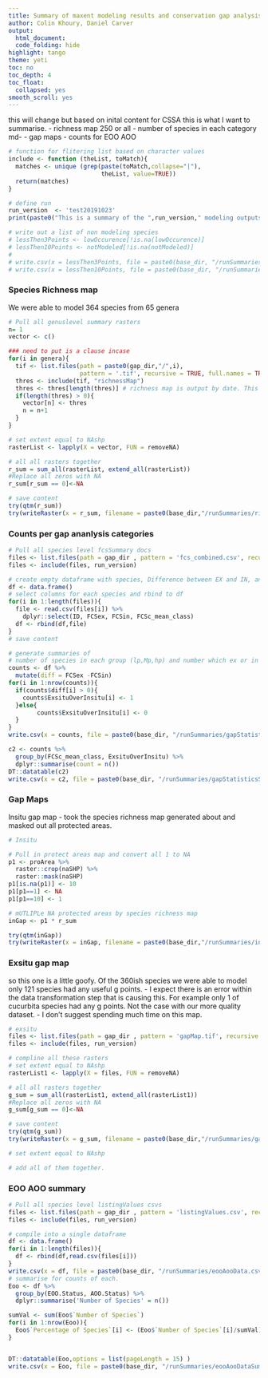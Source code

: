 ```yaml
---
title: Summary of maxent modeling results and conservation gap analysis results per run
author: Colin Khoury, Daniel Carver
output:
  html_document:
  code_folding: hide
highlight: tango
theme: yeti
toc: no
toc_depth: 4
toc_float:
  collapsed: yes
smooth_scroll: yes
---
```


this will change but based on inital content for CSSA this is what I want to summarise. 
 - richness map 250 or all 
 - number of species in each category md-
 - gap maps 
 - counts for EOO AOO 

```r
# function for flitering list based on character values
include <- function (theList, toMatch){
  matches <- unique (grep(paste(toMatch,collapse="|"),
                          theList, value=TRUE))
  return(matches)
}
```

```r

# define run 
run_version  <- 'test20191023'
print(paste0("This is a summary of the ",run_version," modeling outputs."))
```

```r
# write out a list of non modeling species 
# lessThen3Points <- lowOccurence[!is.na(lowOccurence)]
# lessThen10Points <- notModeled[!is.na(notModeled)]
# 
# write.csv(x = lessThen3Points, file = paste0(base_dir, "/runSummaries/lessThen3Points.csv"))
# write.csv(x = lessThen10Points, file = paste0(base_dir, "/runSummaries/lessThen10Points.csv"))
```
### Species Richness map 
 We were able to model 364 species from 65 genera 
```r
# Pull all genuslevel summary rasters 
n= 1
vector <- c()

### need to put is a clause incase
for(i in genera){
  tif <- list.files(path = paste0(gap_dir,"/",i),
                    pattern = '.tif', recursive = TRUE, full.names = TRUE)
  thres <- include(tif, "richnessMap")
  thres <- thres[length(thres)] # richness map is output by date. This is select the last element in the list which is the most recent. 
  if(length(thres) > 0){
    vector[n] <- thres
    n = n+1
  }
}

# set extent equal to NAshp 
rasterList <- lapply(X = vector, FUN = removeNA)

# all all rasters together 
r_sum = sum_all(rasterList, extend_all(rasterList))
#Replace all zeros with NA
r_sum[r_sum == 0]<-NA

# save content 
try(qtm(r_sum))
try(writeRaster(x = r_sum, filename = paste0(base_dir,"/runSummaries/richnessMap.tif"), overwrite=TRUE))


```


### Counts per gap ananlysis categories

```r
# Pull all species level fcsSummary docs 
files <- list.files(path = gap_dir , pattern = 'fcs_combined.csv', recursive = TRUE, full.names = TRUE)
files <- include(files, run_version)

# create empty dataframe with species, Difference between EX and IN, and summary priority 
df <- data.frame()
# select columns for each species and rbind to df 
for(i in 1:length(files)){
  file <- read.csv(files[i]) %>%
    dplyr::select(ID, FCSex, FCSin, FCSc_mean_class)
  df <- rbind(df,file)
}
# save content 

# generate summaries of 
# number of species in each group (lp,Mp,hp) and number which ex or in is higher. 
counts <- df %>% 
  mutate(diff = FCSex -FCSin)
for(i in 1:nrow(counts)){
  if(counts$diff[i] > 0){
    counts$ExsituOverInsitu[i] <- 1
  }else{
        counts$ExsituOverInsitu[i] <- 0
  }
}
write.csv(x = counts, file = paste0(base_dir, "/runSummaries/gapStatistics.csv"))

c2 <- counts %>%
  group_by(FCSc_mean_class, ExsituOverInsitu) %>%
  dplyr::summarise(count = n())
DT::datatable(c2)
write.csv(x = c2, file = paste0(base_dir, "/runSummaries/gapStatisticsSummaries.csv"))

```

### Gap Maps 

Insitu gap map 
- took the species richness map generated about and masked out all protected areas. 
```r
# Insitu 

# Pull in protect areas map and convert all 1 to NA 
p1 <- proArea %>%
  raster::crop(naSHP) %>%
  raster::mask(naSHP)
p1[is.na(p1)] <- 10
p1[p1==1] <- NA 
p1[p1==10] <- 1

# mUTLIPLe NA protected areas by species richness map 
inGap <- p1 * r_sum 

try(qtm(inGap))
try(writeRaster(x = inGap, filename = paste0(base_dir,"/runSummaries/insituGap.tif"), overwrite=TRUE))
```

### Exsitu gap map 
so this one is a little goofy. Of the 360ish species we were able to model only 121 species had any useful g points. 
- I expect there is an error within the data transformation step that is causing this. For example only 1 of cucurbita species had any g points. Not the case with our more quality dataset. 
- I don't suggest spending much time on this map. 

```r
# exsitu 
files <- list.files(path = gap_dir , pattern = 'gapMap.tif', recursive = TRUE, full.names = TRUE)
files <- include(files, run_version)

# compline all these rasters 
# set extent equal to NAshp 
rasterList1 <- lapply(X = files, FUN = removeNA)

# all all rasters together 
g_sum = sum_all(rasterList1, extend_all(rasterList1))
#Replace all zeros with NA
g_sum[g_sum == 0]<-NA

# save content 
try(qtm(g_sum))
try(writeRaster(x = g_sum, filename = paste0(base_dir,"/runSummaries/gapMap.tif"), overwrite=TRUE))

# set extent equal to NAshp 

# add all of them together. 

```



### EOO AOO summary 

```r
# Pull all species level listingValues csvs 
files <- list.files(path = gap_dir , pattern = 'listingValues.csv', recursive = TRUE, full.names = TRUE)
files <- include(files, run_version)

# compile into a single dataframe 
df <- data.frame()
for(i in 1:length(files)){
  df <- rbind(df,read.csv(files[i]))
}
write.csv(x = df, file = paste0(base_dir, "/runSummaries/eooAooData.csv"))
# summarise for counts of each. 
Eoo <- df %>%
  group_by(EOO.Status, AOO.Status) %>%
  dplyr::summarise('Number of Species' = n())

sumVal <- sum(Eoo$`Number of Species`)
for(i in 1:nrow(Eoo)){
  Eoo$`Percentage of Species`[i] <- (Eoo$`Number of Species`[i]/sumVal)*100
}


DT::datatable(Eoo,options = list(pageLength = 15) )
write.csv(x = Eoo, file = paste0(base_dir, "/runSummaries/eooAooDataSummary.csv"))
```
